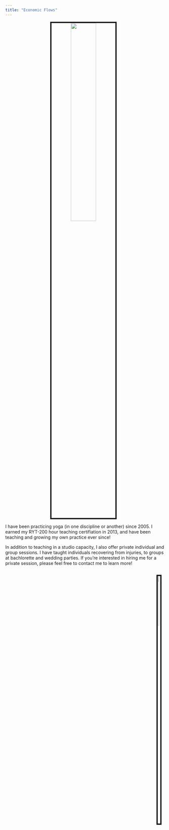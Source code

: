 ---
title: "Economic Flows"
---
<center>
<img src="images/10620396_2913613086910_1829396147833623530_o_2913613086910.jpg" style="width:40%; border:4px solid; margin-right: 10px" align="c">
</center>
I have been practicing yoga (in one discipline or another) since 2005. I earned my RYT-200 hour teaching certifiation in 2013, and have been teaching and growing my own practice ever since!

In addition to teaching in a studio capacity, I also offer private individual and group sessions. I have taught individuals recovering from injuries, to groups at bachlorette and wedding parties. If you're interested in hiring me for a private session, please feel free to contact me to learn more!

<div style= "float:right">
<img src="images/IMG953503.jpg" style="width:20%; border:4px solid; margin-right: 10px" align="right">
</div>

